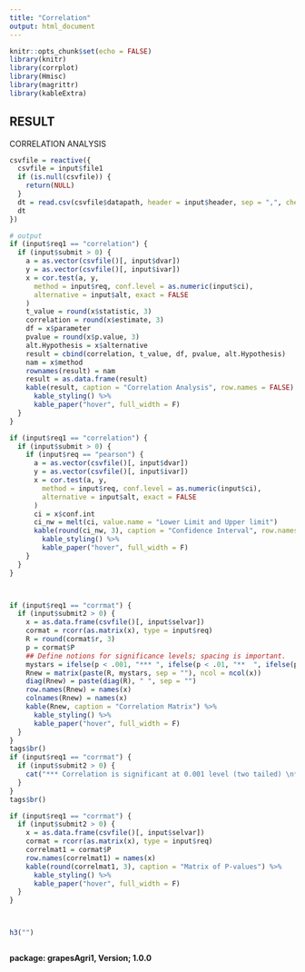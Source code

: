 ---
title: "Correlation"
output: html_document
---


```{r setup, include=FALSE}
knitr::opts_chunk$set(echo = FALSE)
library(knitr)
library(corrplot)
library(Hmisc)
library(magrittr)
library(kableExtra)
```
## RESULT
CORRELATION ANALYSIS 

```{r, echo = FALSE}
csvfile = reactive({
  csvfile = input$file1
  if (is.null(csvfile)) {
    return(NULL)
  }
  dt = read.csv(csvfile$datapath, header = input$header, sep = ",", check.names = FALSE)
  dt
})

# output
if (input$req1 == "correlation") {
  if (input$submit > 0) {
    a = as.vector(csvfile()[, input$dvar])
    y = as.vector(csvfile()[, input$ivar])
    x = cor.test(a, y,
      method = input$req, conf.level = as.numeric(input$ci),
      alternative = input$alt, exact = FALSE
    )
    t_value = round(x$statistic, 3)
    correlation = round(x$estimate, 3)
    df = x$parameter
    pvalue = round(x$p.value, 3)
    alt.Hypothesis = x$alternative
    result = cbind(correlation, t_value, df, pvalue, alt.Hypothesis)
    nam = x$method
    rownames(result) = nam
    result = as.data.frame(result)
    kable(result, caption = "Correlation Analysis", row.names = FALSE) %>%
      kable_styling() %>%
      kable_paper("hover", full_width = F)
  }
}

if (input$req1 == "correlation") {
  if (input$submit > 0) {
    if (input$req == "pearson") {
      a = as.vector(csvfile()[, input$dvar])
      y = as.vector(csvfile()[, input$ivar])
      x = cor.test(a, y,
        method = input$req, conf.level = as.numeric(input$ci),
        alternative = input$alt, exact = FALSE
      )
      ci = x$conf.int
      ci_nw = melt(ci, value.name = "Lower Limit and Upper limit")
      kable(round(ci_nw, 3), caption = "Confidence Interval", row.names = FALSE) %>%
        kable_styling() %>%
        kable_paper("hover", full_width = F)
    }
  }
}



if (input$req1 == "corrmat") {
  if (input$submit2 > 0) {
    x = as.data.frame(csvfile()[, input$selvar])
    cormat = rcorr(as.matrix(x), type = input$req)
    R = round(cormat$r, 3)
    p = cormat$P
    ## Define notions for significance levels; spacing is important.
    mystars = ifelse(p < .001, "*** ", ifelse(p < .01, "**  ", ifelse(p < .05, "*   ", "    ")))
    Rnew = matrix(paste(R, mystars, sep = ""), ncol = ncol(x))
    diag(Rnew) = paste(diag(R), " ", sep = "")
    row.names(Rnew) = names(x)
    colnames(Rnew) = names(x)
    kable(Rnew, caption = "Correlation Matrix") %>%
      kable_styling() %>%
      kable_paper("hover", full_width = F)
  }
}
tags$br()
if (input$req1 == "corrmat") {
  if (input$submit2 > 0) {
    cat("*** Correlation is significant at 0.001 level (two tailed) \n** Correlation is significant at 0.01 level (two tailed)\n* Correlation is significant at 0.05 level (two tailed)")
  }
}
tags$br()

if (input$req1 == "corrmat") {
  if (input$submit2 > 0) {
    x = as.data.frame(csvfile()[, input$selvar])
    cormat = rcorr(as.matrix(x), type = input$req)
    correlmat1 = cormat$P
    row.names(correlmat1) = names(x)
    kable(round(correlmat1, 3), caption = "Matrix of P-values") %>%
      kable_styling() %>%
      kable_paper("hover", full_width = F)
  }
}



h3("")



```








**package: grapesAgri1, Version; 1.0.0**



